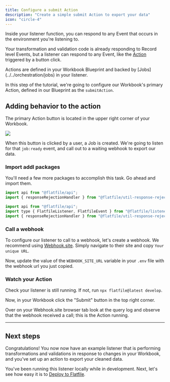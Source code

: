 ```yaml
---
title: Configure a submit Action
description: "Create a simple submit Action to export your data"
icon: "circle-4"
---
```


<Snippet file="shared/dxpbanner.mdx" />

Inside your listener function, you can respond to any Event that occurs in the environment you're listening to.

Your transformation and validation code is already responding to Record level Events, but a listener can respond to any Event, like the [Action](../../orchestration/actions) triggered by a button click.

<Note>
  Actions are defined in your Workbook Blueprint and backed by
  [Jobs](../../orchestration/jobs) in your listener.
</Note>

In this step of the tutorial, we're going to configure our Workbook's primary Action, defined in our Blueprint as the `submitAction`.

## Adding behavior to the action

The primary Action button is located in the upper right corner of your Workbook.

<img
  src="images/quickstart/submit_action.png"
  caption="Submit in the top right corner of your Workbook"
/>

When this button is clicked by a user, a Job is created. We're going to listen for that `job:ready` event,
and call out to a waiting webhook to export our data.

### Import addl packages

You'll need a few more packages to accomplish this task. Go ahead and import them.

<CodeGroup>

```js listener.js
import api from "@flatfile/api";
import { responseRejectionHandler } from "@flatfile/util-response-rejection";
```

```js listener.ts
import api from "@flatfile/api";
import type { FlatfileListener, FlatfileEvent } from "@flatfile/listener";
import { responseRejectionHandler } from "@flatfile/util-response-rejection";
```

</CodeGroup>

### Call a webhook

To configure our listener to call to a webhook, let's create a webhook. We recommend using [Webhook.site](https://webhook.site). Simply navigate to their site and copy `Your unique URL`.

Now, update the value of the `WEBHOOK_SITE_URL` variable in your `.env` file with the webhook url you just copied.

<Snippet file="shared/workbook_submit_pt2.mdx" />

### Watch your Action

Check your listener is still running. If not, run `npx flatfile@latest develop`.

Now, in your Workbook click the "Submit" button in the top right corner.

Over on your Webhook.site browser tab look at the query log and observe that the webhook received a call; this is the Action running.

---

## Next steps

Congratulations! You now now have an example listener that is performing transformations and validations in response to changes in your Workbook, and you've set up an action to export your cleaned data.

You've been running this listener locally while in development. Next, let's see how easy it is to [Deploy to Flatfile](../custom/deploying).
